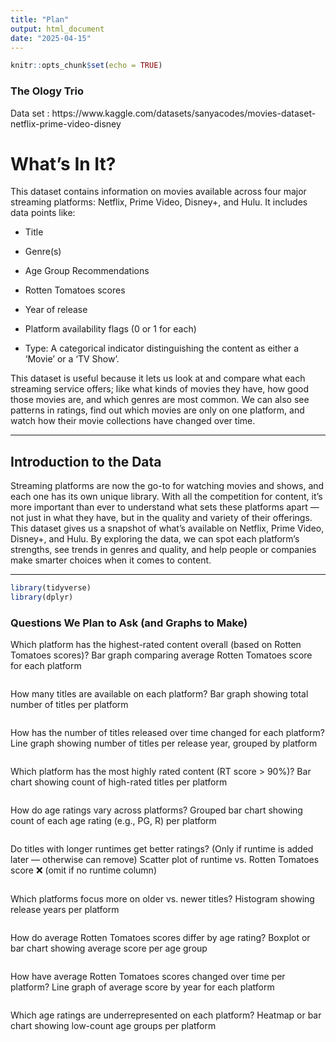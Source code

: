 ```yaml
---
title: "Plan"
output: html_document
date: "2025-04-15"
---
```


```r
knitr::opts_chunk$set(echo = TRUE)
```

### The Ology Trio

Data set : https://www.kaggle.com/datasets/sanyacodes/movies-dataset-netflix-prime-video-disney


# What's In It?

 This dataset contains information on movies available across four major streaming platforms: Netflix, Prime Video, Disney+, and Hulu. It includes data points like: 

- Title 

- Genre(s) 

- Age Group Recommendations

- Rotten Tomatoes scores 

- Year of release 

- Platform availability flags (0 or 1 for each) 

- Type: A categorical indicator distinguishing the content as either a 'Movie' or a 'TV Show'.

This dataset is useful because it lets us look at and compare what each streaming service offers; like what kinds of movies they have, how good those movies are, and which genres are most common. We can also see patterns in ratings, find out which movies are only on one platform, and watch how their movie collections have changed over time. 

---

## Introduction to the Data 

Streaming platforms are now the go-to for watching movies and shows, and each one has its own unique library. With all the competition for content, it’s more important than ever to understand what sets these platforms apart — not just in what they have, but in the quality and variety of their offerings. This dataset gives us a snapshot of what’s available on Netflix, Prime Video, Disney+, and Hulu. By exploring the data, we can spot each platform’s strengths, see trends in genres and quality, and help people or companies make smarter choices when it comes to content.

---
```r
library(tidyverse)
library(dplyr)

```

### Questions We Plan to Ask (and Graphs to Make) 

Which platform has the highest-rated content overall (based on Rotten Tomatoes scores)?
Bar graph comparing average Rotten Tomatoes score for each platform
```r

```
 
How many titles are available on each platform?
Bar graph showing total number of titles per platform
```r

```

How has the number of titles released over time changed for each platform?
Line graph showing number of titles per release year, grouped by platform
```r

```

Which platform has the most highly rated content (RT score > 90%)?
Bar chart showing count of high-rated titles per platform
```r

```

How do age ratings vary across platforms?
Grouped bar chart showing count of each age rating (e.g., PG, R) per platform
```r

```

Do titles with longer runtimes get better ratings? (Only if runtime is added later — otherwise can remove)
Scatter plot of runtime vs. Rotten Tomatoes score ❌ (omit if no runtime column)
```r

```

Which platforms focus more on older vs. newer titles?
Histogram showing release years per platform
```r

```

How do average Rotten Tomatoes scores differ by age rating?
Boxplot or bar chart showing average score per age group
```r

```

How have average Rotten Tomatoes scores changed over time per platform?
Line graph of average score by year for each platform
```r

```

Which age ratings are underrepresented on each platform?
Heatmap or bar chart showing low-count age groups per platform
```r

```

